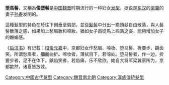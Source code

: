'''堕馬髻'''，又稱為'''倭墮髻'''是[[中国|中国]][[魏晋|魏晋]]时期流行的一种妇女[[发型|发型]]。据说是[[东汉|东汉]]的[[梁冀|梁冀]]的妻子[[孙寿|孙寿]]发明的。

這種髮型的特色在於往下側垂至肩部，並從[[髮髻|髮髻]]中分出一綹頭髮自由散落，與人髮髻散落之感，如果加上愁眉妝和啼妝，猶如女子甫從馬上摔落之姿，能夠增加女子的嫵媚感。

《[[后汉书|后汉书]]》有记载：[[汉桓帝|桓帝]][[元嘉_(汉桓帝)|元嘉]]中，京都妇女作愁眉、啼妆、堕马髻、折要步、齲齿笑。所谓愁眉者，细而曲折。啼妆者，薄拭目下，若啼处。堕马髻者，作一边。折要步者，足不在体下。齲齿笑者，若齿痛，乐不欣欣。始自大将军梁冀家所为，京都歙然，诸夏皆放效。

{{時尚小作品}}

[[Category:中國古代髮型|Category:中國古代髮型]]
[[Category:魏晋南北朝|Category:魏晋南北朝]]
[[Category:漢族傳統髮型|Category:漢族傳統髮型]]
